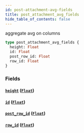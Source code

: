 ```yaml
---
id: post-attachment-avg-fields
title: post_attachment_avg_fields
hide_table_of_contents: false
---
```


aggregate avg on columns

```graphql
type post_attachment_avg_fields {
  height: Float
  id: Float
  post_row_id: Float
  row_id: Float
}
```

### Fields

#### [`height`](#) ([`Float`](/07-graphql/scalars/float))

#### [`id`](#) ([`Float`](/07-graphql/scalars/float))

#### [`post_row_id`](#) ([`Float`](/07-graphql/scalars/float))

#### [`row_id`](#) ([`Float`](/07-graphql/scalars/float))

